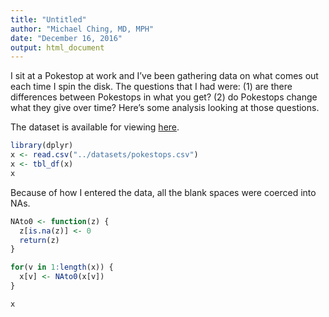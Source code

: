 ```yaml
---
title: "Untitled"
author: "Michael Ching, MD, MPH"
date: "December 16, 2016"
output: html_document
---
```


I sit at a Pokestop at work and I've been gathering data on what comes out each time I spin the disk. The questions that I had were: (1) are there differences between Pokestops in what you get? (2) do Pokestops change what they give over time? Here's some analysis looking at those questions.

The dataset is available for viewing [here](https://docs.google.com/spreadsheets/d/1FmApMo7dwv9JI6qSVKWKGv9iQU23isrbbbcvn0TVsZw/edit?usp=sharing).
```r
library(dplyr)
x <- read.csv("../datasets/pokestops.csv")
x <- tbl_df(x)
x
```

Because of how I entered the data, all the blank spaces were coerced into NAs. 
```r
NAto0 <- function(z) {
  z[is.na(z)] <- 0
  return(z)
}

for(v in 1:length(x)) {
  x[v] <- NAto0(x[v])
}

x
```


```r

```

